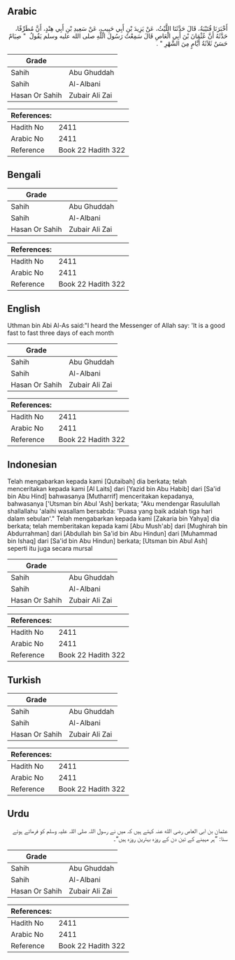 ## Arabic


<div dir="rtl" lang="ar" style={{fontSize:'larger',backgroundColor:'#f8f9fa',padding:20}}>
أَخْبَرَنَا قُتَيْبَةُ، قَالَ حَدَّثَنَا اللَّيْثُ، عَنْ يَزِيدَ بْنِ أَبِي حَبِيبٍ، عَنْ سَعِيدِ بْنِ أَبِي هِنْدٍ، أَنَّ مُطَرِّفًا، حَدَّثَهُ أَنَّ عُثْمَانَ بْنَ أَبِي الْعَاصِ قَالَ سَمِعْتُ رَسُولَ اللَّهِ صلى الله عليه وسلم يَقُولُ ‏ "‏ صِيَامٌ حَسَنٌ ثَلاَثَةُ أَيَّامٍ مِنَ الشَّهْرِ ‏"‏ ‏.‏
</div>
<div style={{backgroundColor:'#f8f9fa',padding:20, marginBottom: 10}}><table> <thead> <tr> <th>Grade</th> <th></th> </tr> </thead> <tbody> <tr><td>Sahih</td><td>Abu Ghuddah</td></tr><tr><td>Sahih</td><td>Al-Albani</td></tr><tr><td>Hasan Or Sahih</td><td>Zubair Ali Zai</td></tr></tbody></table><table> <thead> <tr> <th>References:</th> <th></th> </tr> </thead> <tbody><tr><td>Hadith No</td><td>2411</td></tr><tr><td>Arabic No</td><td>2411</td></tr><tr><td>Reference</td><td>Book 22 Hadith 322</td></tr></tbody></table></div>

## Bengali


<div dir="ltr" lang="bn" style={{fontSize:'larger',backgroundColor:'#f8f9fa',padding:20}}>

</div>
<div style={{backgroundColor:'#f8f9fa',padding:20, marginBottom: 10}}><table> <thead> <tr> <th>Grade</th> <th></th> </tr> </thead> <tbody> <tr><td>Sahih</td><td>Abu Ghuddah</td></tr><tr><td>Sahih</td><td>Al-Albani</td></tr><tr><td>Hasan Or Sahih</td><td>Zubair Ali Zai</td></tr></tbody></table><table> <thead> <tr> <th>References:</th> <th></th> </tr> </thead> <tbody><tr><td>Hadith No</td><td>2411</td></tr><tr><td>Arabic No</td><td>2411</td></tr><tr><td>Reference</td><td>Book 22 Hadith 322</td></tr></tbody></table></div>

## English


<div dir="ltr" lang="en" style={{fontSize:'larger',backgroundColor:'#f8f9fa',padding:20}}>
Uthman bin Abi Al-As said:"I heard the Messenger of Allah say: 'It is a good fast to fast three days of each month
</div>
<div style={{backgroundColor:'#f8f9fa',padding:20, marginBottom: 10}}><table> <thead> <tr> <th>Grade</th> <th></th> </tr> </thead> <tbody> <tr><td>Sahih</td><td>Abu Ghuddah</td></tr><tr><td>Sahih</td><td>Al-Albani</td></tr><tr><td>Hasan Or Sahih</td><td>Zubair Ali Zai</td></tr></tbody></table><table> <thead> <tr> <th>References:</th> <th></th> </tr> </thead> <tbody><tr><td>Hadith No</td><td>2411</td></tr><tr><td>Arabic No</td><td>2411</td></tr><tr><td>Reference</td><td>Book 22 Hadith 322</td></tr></tbody></table></div>

## Indonesian


<div dir="ltr" lang="id" style={{fontSize:'larger',backgroundColor:'#f8f9fa',padding:20}}>
Telah mengabarkan kepada kami [Qutaibah] dia berkata; telah menceritakan kepada kami [Al Laits] dari [Yazid bin Abu Habib] dari [Sa'id bin Abu Hind] bahwasanya [Mutharrif] menceritakan kepadanya, bahwasanya ['Utsman bin Abul 'Ash] berkata; "Aku mendengar Rasulullah shallallahu 'alaihi wasallam bersabda: 'Puasa yang baik adalah tiga hari dalam sebulan'." Telah mengabarkan kepada kami [Zakaria bin Yahya] dia berkata; telah memberitakan kepada kami [Abu Mush'ab] dari [Mughirah bin Abdurrahman] dari [Abdullah bin Sa'id bin Abu Hindun] dari [Muhammad bin Ishaq] dari [Sa'id bin Abu Hindun] berkata; [Utsman bin Abul Ash] seperti itu juga secara mursal
</div>
<div style={{backgroundColor:'#f8f9fa',padding:20, marginBottom: 10}}><table> <thead> <tr> <th>Grade</th> <th></th> </tr> </thead> <tbody> <tr><td>Sahih</td><td>Abu Ghuddah</td></tr><tr><td>Sahih</td><td>Al-Albani</td></tr><tr><td>Hasan Or Sahih</td><td>Zubair Ali Zai</td></tr></tbody></table><table> <thead> <tr> <th>References:</th> <th></th> </tr> </thead> <tbody><tr><td>Hadith No</td><td>2411</td></tr><tr><td>Arabic No</td><td>2411</td></tr><tr><td>Reference</td><td>Book 22 Hadith 322</td></tr></tbody></table></div>

## Turkish


<div dir="ltr" lang="tr" style={{fontSize:'larger',backgroundColor:'#f8f9fa',padding:20}}>

</div>
<div style={{backgroundColor:'#f8f9fa',padding:20, marginBottom: 10}}><table> <thead> <tr> <th>Grade</th> <th></th> </tr> </thead> <tbody> <tr><td>Sahih</td><td>Abu Ghuddah</td></tr><tr><td>Sahih</td><td>Al-Albani</td></tr><tr><td>Hasan Or Sahih</td><td>Zubair Ali Zai</td></tr></tbody></table><table> <thead> <tr> <th>References:</th> <th></th> </tr> </thead> <tbody><tr><td>Hadith No</td><td>2411</td></tr><tr><td>Arabic No</td><td>2411</td></tr><tr><td>Reference</td><td>Book 22 Hadith 322</td></tr></tbody></table></div>

## Urdu


<div dir="rtl" lang="ur" style={{fontSize:'larger',backgroundColor:'#f8f9fa',padding:20}}>
عثمان بن ابی العاص رضی الله عنہ کہتے ہیں کہ میں نے رسول اللہ صلی اللہ علیہ وسلم کو فرماتے ہوئے سنا: ”ہر مہینے کے تین دن کے روزہ بہترین روزہ ہیں“۔
</div>
<div style={{backgroundColor:'#f8f9fa',padding:20, marginBottom: 10}}><table> <thead> <tr> <th>Grade</th> <th></th> </tr> </thead> <tbody> <tr><td>Sahih</td><td>Abu Ghuddah</td></tr><tr><td>Sahih</td><td>Al-Albani</td></tr><tr><td>Hasan Or Sahih</td><td>Zubair Ali Zai</td></tr></tbody></table><table> <thead> <tr> <th>References:</th> <th></th> </tr> </thead> <tbody><tr><td>Hadith No</td><td>2411</td></tr><tr><td>Arabic No</td><td>2411</td></tr><tr><td>Reference</td><td>Book 22 Hadith 322</td></tr></tbody></table></div>